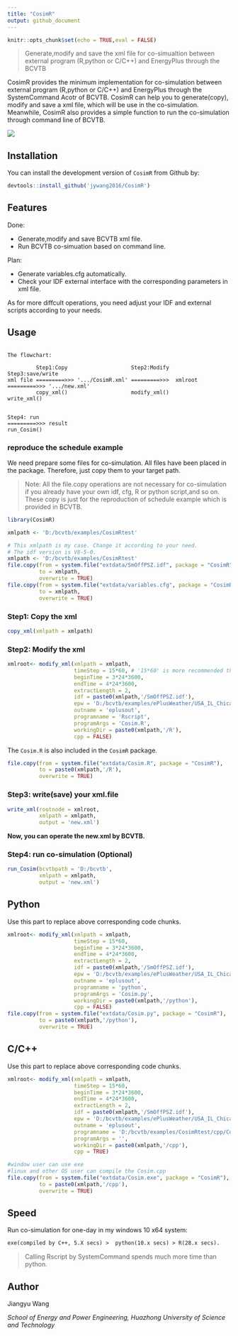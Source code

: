 ```yaml
---
title: "CosimR"
output: github_document
---
```


```r
knitr::opts_chunk$set(echo = TRUE,eval = FALSE)
```


> Generate,modify and save the xml file for co-simualtion between external program (R,python or C/C++) and EnergyPlus through the BCVTB

CosimR provides the minimum implementation for co-simulation between external program (R,python or C/C++) and EnergyPlus through the SystemCommand Acotr of BCVTB. CosimR can help you to generate(copy), modify and save a xml file, which will be use in the co-simulation. Meanwhile, CosimR also provides a simple function to run the co-simulation through command line of BCVTB.

<img src="inst/figs/xml.png"/>


## Installation

You can install the development version of `CosimR` from Github by:

```r
devtools::install_github('jywang2016/CosimR')
```


## Features

Done:

- Generate,modify and save BCVTB xml file.
- Run BCVTB co-simuation based on command line.

Plan:

- Generate variables.cfg automatically.
- Check your IDF external interface with the corresponding parameters in xml file.

As for more diffcult operations, you need adjust your IDF and external scripts according to your needs.

## Usage

```text

The flowchart:

         Step1:Copy                    Step2:Modify         Step3:save/write
xml file =========>>> '.../CosimR.xml' =========>>>  xmlroot =========>>> '.../new.xml'
         copy_xml()                    modify_xml()           write_xml()


Step4: run
=========>>> result
run_Cosim()
```

### reproduce the schedule example

We need prepare some files for co-simulation. All files have been placed in the package. Therefore, just copy them to your target path.

> Note: All the file.copy operations are not necessary for co-simulation if you already have your own idf, cfg, R or python script,and so on. These copy is just for the reproduction of schedule example which is provided in BCVTB. 

```r
library(CosimR)
```

```r
xmlpath <- 'D:/bcvtb/examples/CosimRtest'
```


```r
# This xmlpath is my case. Change it according to your need.
# The idf version is V8-5-0.
xmlpath <- 'D:/bcvtb/examples/CosimRtest'
file.copy(from = system.file("extdata/SmOffPSZ.idf", package = "CosimR"),
          to = xmlpath,
          overwrite = TRUE)
file.copy(from = system.file("extdata/variables.cfg", package = "CosimR"),
          to = xmlpath,
          overwrite = TRUE)
```

### Step1: Copy the xml

```r
copy_xml(xmlpath = xmlpath)
```

### Step2: Modify the xml

```r
xmlroot<- modify_xml(xmlpath = xmlpath,
                     timeStep = 15*60, # '15*60' is more recommended than 15*60
                     beginTime = 3*24*3600,
                     endTime = 4*24*3600,
                     extractLength = 2,
                     idf = paste0(xmlpath,'/SmOffPSZ.idf'),
                     epw = 'D:/bcvtb/examples/ePlusWeather/USA_IL_Chicago-OHare.Intl.AP.725300_TMY3.epw',
                     outname = 'eplusout',
                     programname = 'Rscript',
                     programArgs = 'Cosim.R',
                     workingDir = paste0(xmlpath,'/R'),
                     cpp = FALSE)
```

The `Cosim.R` is also included in the `CosimR` package. 

```r
file.copy(from = system.file("extdata/Cosim.R", package = "CosimR"),
          to = paste0(xmlpath,'/R'),
          overwrite = TRUE)
```

### Step3: write(save) your xml.file

```r
write_xml(rootnode = xmlroot,
          xmlpath = xmlpath,
          output = 'new.xml')
```

**Now, you can operate the new.xml by BCVTB.**

### Step4: run co-simulation (Optional)

```r
run_Cosim(bcvtbpath = 'D:/bcvtb',
          xmlpath = xmlpath,
          output = 'new.xml')
```

## Python

Use this part to replace above corresponding code chunks.

```r
xmlroot<- modify_xml(xmlpath = xmlpath,
                     timeStep = 15*60, 
                     beginTime = 3*24*3600,
                     endTime = 4*24*3600,
                     extractLength = 2,
                     idf = paste0(xmlpath,'/SmOffPSZ.idf'),
                     epw = 'D:/bcvtb/examples/ePlusWeather/USA_IL_Chicago-OHare.Intl.AP.725300_TMY3.epw',
                     outname = 'eplusout',
                     programname = 'python',
                     programArgs = 'Cosim.py',
                     workingDir = paste0(xmlpath,'/python'),
                     cpp = FALSE)
file.copy(from = system.file("extdata/Cosim.py", package = "CosimR"),
          to = paste0(xmlpath,'/python'),
          overwrite = TRUE)
```

## C/C++

Use this part to replace above corresponding code chunks.

```r
xmlroot<- modify_xml(xmlpath = xmlpath,
                     timeStep = 15*60,
                     beginTime = 3*24*3600,
                     endTime = 4*24*3600,
                     extractLength = 2,
                     idf = paste0(xmlpath,'/SmOffPSZ.idf'),
                     epw = 'D:/bcvtb/examples/ePlusWeather/USA_IL_Chicago-OHare.Intl.AP.725300_TMY3.epw',
                     outname = 'eplusout',
                     programname = 'D:/bcvtb/examples/CosimRtest/cpp/Cosim',
                     programArgs = '',
                     workingDir = paste0(xmlpath,'/cpp'),
                     cpp = TRUE)

#window user can use exe
#linux and other OS user can compile the Cosim.cpp
file.copy(from = system.file("extdata/Cosim.exe", package = "CosimR"),
          to = paste0(xmlpath,'/cpp'),
          overwrite = TRUE)
```

## Speed

Run co-simulation for one-day in my windows 10 x64 system:

```txt
exe(compiled by C++, 5.X secs) >  python(10.x secs) > R(28.x secs).
```
>Calling Rscript by SystemCommand spends much more time than python.

## Author

Jiangyu Wang

*School of Energy and Power Engineering, Huazhong University of Science and Technology*
